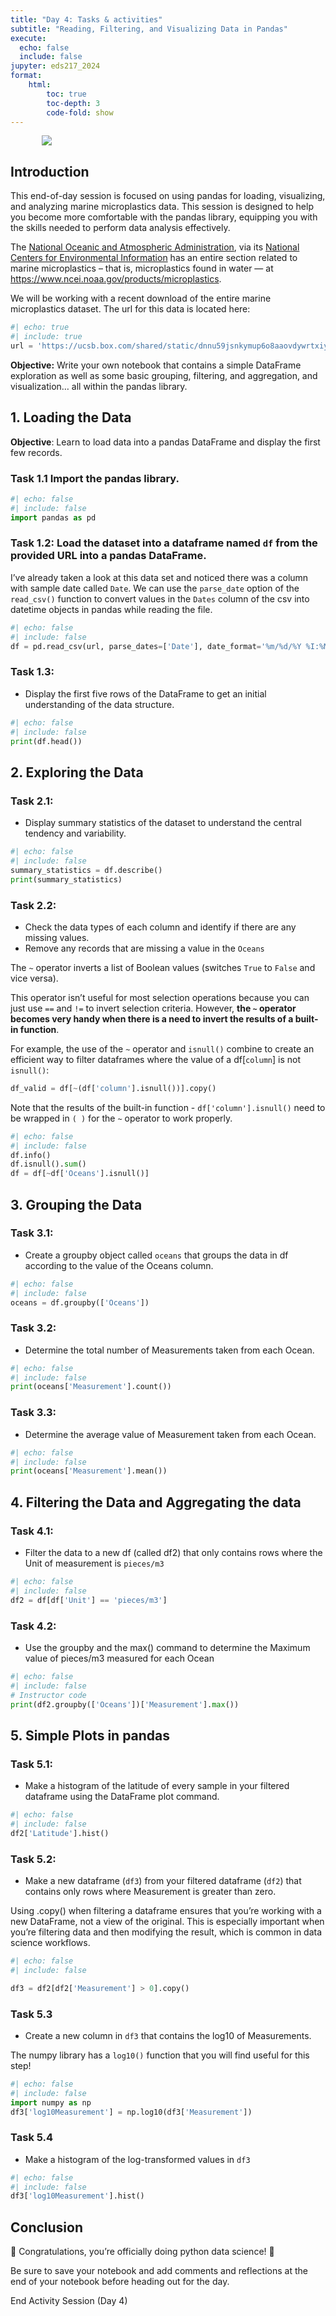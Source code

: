 ```yaml
---
title: "Day 4: Tasks & activities"
subtitle: "Reading, Filtering, and Visualizing Data in Pandas"
execute:
  echo: false
  include: false
jupyter: eds217_2024
format: 
    html:
        toc: true
        toc-depth: 3
        code-fold: show
---
```


::: {style="width: 80%; margin: auto;"}
![](https://cff2.earth.com/uploads/2023/07/22100007/microplastics_magnifying-glass_2medium.jpg)
:::

## Introduction

This end-of-day session is focused on using pandas for loading, visualizing, and analyzing marine microplastics data. This session is designed to help you become more comfortable with the pandas library, equipping you with the skills needed to perform data analysis effectively.

The [National Oceanic and Atmospheric Administration](https://noaa.gov/), via its [National Centers for Environmental Information](https://www.ncei.noaa.gov/) has an entire section related to marine microplastics -- that is, microplastics found in water — at [https://www.ncei.noaa.gov/products/microplastics](https://www.ncei.noaa.gov/products/microplastics).

We will be working with a recent download of the entire marine microplastics dataset. The url for this data is located here:

```python
#| echo: true
#| include: true
url = 'https://ucsb.box.com/shared/static/dnnu59jsnkymup6o8aaovdywrtxiy3a9.csv'
```

**Objective:** Write your own notebook that contains a simple DataFrame exploration as well as some basic grouping, filtering, and aggregation, and visualization... all within the pandas library.

## 1. Loading the Data

**Objective**: Learn to load data into a pandas DataFrame and display the first few records.

### Task 1.1 Import the pandas library.


```python
#| echo: false
#| include: false
import pandas as pd
```

### Task 1.2: Load the dataset into a dataframe named `df` from the provided URL into a pandas DataFrame. 

:::{.callout-tip}
I've already taken a look at this data set and noticed there was a column with sample date called `Date`. We can use the `parse_date` option of the `read_csv()` function to convert values in the `Dates` column of the csv into datetime objects in pandas while reading the file. 
:::

```python
#| echo: false
#| include: false
df = pd.read_csv(url, parse_dates=['Date'], date_format='%m/%d/%Y %I:%M:%S %p')
```

### Task 1.3: 

- Display the first five rows of the DataFrame to get an initial understanding of the data structure.

```python
#| echo: false
#| include: false
print(df.head())
```

## 2. Exploring the Data

### Task 2.1: 

- Display summary statistics of the dataset to understand the central tendency and variability.

```python
#| echo: false
#| include: false
summary_statistics = df.describe()
print(summary_statistics)
```

### Task 2.2: 

- Check the data types of each column and identify if there are any missing values. 
- Remove any records that are missing a value in the `Oceans`

:::{.callout-tip title="Using `~` to invert built-in function results"}

The `~` operator inverts a list of Boolean values (switches `True` to `False` and vice versa). 

This operator isn't useful for most selection operations because you can just use `==` and `!=` to invert selection criteria. However, **the `~` operator becomes very handy when there is a need to invert the results of a built-in function**. 

For example, the use of the `~` operator and `isnull()` combine to create an efficient way to filter dataframes where the value of a df[`column`] is not `isnull()`:

```python
df_valid = df[~(df['column'].isnull())].copy()
```
Note that the results of the built-in function - `df['column'].isnull()` need to be wrapped in `( )` for the `~` operator to work properly.

:::

```python
#| echo: false
#| include: false
df.info()
df.isnull().sum()
df = df[~df['Oceans'].isnull()]

```

## 3. Grouping the Data

### Task 3.1: 

- Create a groupby object called `oceans` that groups the data in df according to the value of the Oceans column.

```python
#| echo: false
#| include: false
oceans = df.groupby(['Oceans'])
```

### Task 3.2: 

- Determine the total number of Measurements taken from each Ocean.

```python
#| echo: false
#| include: false
print(oceans['Measurement'].count())
```

### Task 3.3: 

- Determine the average value of Measurement taken from each Ocean.

```python
#| echo: false
#| include: false
print(oceans['Measurement'].mean())
```

## 4. Filtering the Data and Aggregating the data

### Task 4.1: 

- Filter the data to a new df (called df2) that only contains rows where the Unit of measurement is `pieces/m3`

```python
#| echo: false
#| include: false
df2 = df[df['Unit'] == 'pieces/m3']
```

### Task 4.2: 

- Use the groupby and the max() command to determine the Maximum value of pieces/m3 measured for each Ocean

```python
#| echo: false
#| include: false
# Instructor code
print(df2.groupby(['Oceans'])['Measurement'].max())
```

## 5. Simple Plots in pandas

### Task 5.1: 

- Make a histogram of the latitude of every sample in your filtered dataframe using the DataFrame plot command.

```python
#| echo: false
#| include: false
df2['Latitude'].hist()
```

### Task 5.2: 

- Make a new dataframe (`df3`) from your filtered dataframe (`df2`) that contains only rows where Measurement is greater than zero. 

:::{.callout-important}
Using .copy() when filtering a dataframe ensures that you're working with a new DataFrame, not a view of the original. This is especially important when you're filtering data and then modifying the result, which is common in data science workflows.
:::


```python
#| echo: false
#| include: false

df3 = df2[df2['Measurement'] > 0].copy()

```

### Task 5.3 

- Create a new column in `df3` that contains the log10 of Measurements. 

:::{.callout-tip}
The numpy library has a `log10()` function that you will find useful for this step!
:::

```python
#| echo: false
#| include: false
import numpy as np
df3['log10Measurement'] = np.log10(df3['Measurement'])

```

### Task 5.4 

- Make a histogram of the log-transformed values in `df3`

```python
#| echo: false
#| include: false
df3['log10Measurement'].hist()
```

## Conclusion

🎉 Congratulations, you're officially doing python data science! 🎉

Be sure to save your notebook and add comments and reflections at the end of your notebook before heading out for the day.

::: {.center-text .body-text-xl .teal-text}
End Activity Session (Day 4)
:::